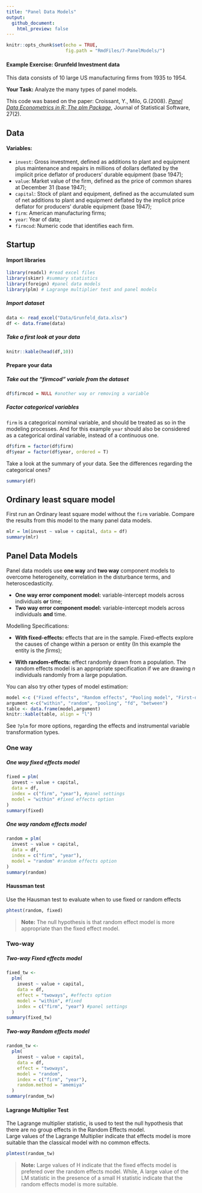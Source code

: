 ```yaml
---
title: "Panel Data Models"
output:
  github_document:
    html_preview: false
---
```


```r
knitr::opts_chunk$set(echo = TRUE,
                      fig.path = "RmdFiles/7-PanelModels/")
```

#### Example Exercise: Grunfeld Investment data  
This data consists of 10 large US manufacturing firms from 1935 to 1954.

**Your Task:** Analyze the many types of panel models.

This code was based on the paper: Croissant, Y., Milo, G.(2008). [_Panel Data Econometrics in R: The plm Package_](https://www.jstatsoft.org/index.php/jss/article/view/v027i02/v27i02.pdf), Journal of Statistical Software, 27(2).

## Data
#### Variables:  

* `invest`: Gross investment, defined as additions to plant and equipment plus maintenance and repairs in millions of dollars deflated by the implicit price deflator of producers' durable equipment (base 1947);  
* `value`: Market value of the firm, defined as the price of common shares at December 31 (base 1947);
* `capital`: Stock of plant and equipment, defined as the accumulated sum of net additions to plant and equipment deflated by the implicit price deflator for producers' durable equipment (base 1947);
* `firm`: American manufacturing firms;
* `year`: Year of data; 
* `firmcod`: Numeric code that identifies each firm.

## Startup
#### Import libraries
```r
library(readxl) #read excel files
library(skimr) #summary statistics
library(foreign) #panel data models
library(plm) # Lagrange multiplier test and panel models
```

##### Import dataset
```r
data <- read_excel("Data/Grunfeld_data.xlsx")
df <- data.frame(data)
```

##### Take a first look at your data
```r
knitr::kable(head(df,10))
```
#### Prepare your data
##### Take out the "firmcod" variale from the dataset
```r
df$firmcod = NULL #another way or removing a variable
```

##### Factor categorical variables  
`firm` is a categorical nominal variable, and should be treated as so in the modeling processes. And for this example `year` should also be considered as a categorical ordinal variable, instead of a continuous one.
```r
df$firm = factor(df$firm)
df$year = factor(df$year, ordered = T)
```
Take a look at the summary of your data. See the differences regarding the categorical ones?
```r
summary(df)
```


## Ordinary least square model  
First run an Ordinary least square model without the `firm` variable. Compare the results from this model to the many panel data models.
```r
mlr = lm(invest ~ value + capital, data = df)
summary(mlr)
```

## Panel Data Models

Panel data models use __one way__ and __two way__ component models to overcome heterogeneity, correlation in the disturbance terms, and heteroscedasticity.

* **One way error component model:** variable-intercept models across individuals **or** time;
* **Two way error component model:** variable-intercept models across individuals **and** time. 

Modelling Specifications: 

* **With fixed-effects:** effects that are in the sample. Fixed-effects explore the causes of change within a person or entity (In this example the entity is the _firms_);

* **With random-effects:** effect randomly drawn from a population. The random effects model is an appropriate specification if we are drawing _n_ individuals randomly from a large population.


You can also try other types of model estimation: 

```r
model <-c ("Fixed effects", "Random effects", "Pooling model", "First-diference model", "Between model")
argument <-c("within", "random", "pooling", "fd", "between")
table <- data.frame(model,argument)
knitr::kable(table, align = "l")
```

See `?plm` for more options, regarding the effects and instrumental variable transformation types.


### One way
##### One way fixed effects model
```r
fixed = plm(
  invest ~ value + capital,
  data = df,
  index = c("firm", "year"), #panel settings
  model = "within" #fixed effects option
)
summary(fixed)
```

##### One way random effects model

```r
random = plm(
  invest ~ value + capital,
  data = df,
  index = c("firm", "year"),
  model = "random" #random effects option
)
summary(random)
```

#### Haussman test  
Use the Hausman test to evaluate when to use fixed or random effects
```r
phtest(random, fixed)
```

> **Note:** The null hypothesis is that random effect model is more appropriate than the fixed effect model. 

### Two-way  
##### Two-way Fixed effects model

```r
fixed_tw <-
  plm(
    invest ~ value + capital,
    data = df,
    effect = "twoways", #effects option
    model = "within", #fixed
    index = c("firm", "year") #panel settings
  )
summary(fixed_tw)
```

##### Two-way Random effects model

```r
random_tw <-
  plm(
    invest ~ value + capital,
    data = df,
    effect = "twoways",
    model = "random",
    index = c("firm", "year"),
    random.method = "amemiya"
  )
summary(random_tw)
```

#### Lagrange Multiplier Test  
The Lagrange multiplier statistic, is used to test the null hypothesis that there are no group effects in the Random Effects model.   
Large values of the Lagrange Multiplier indicate that effects model is more suitable than the classical model with no common effects.

```r
plmtest(random_tw)
```

>**Note:** Large values of H indicate that the fixed effects model is prefered over the random effects model. While, A large value of the LM statistic in the presence of a small H statistic indicate that the random effects model is more suitable.